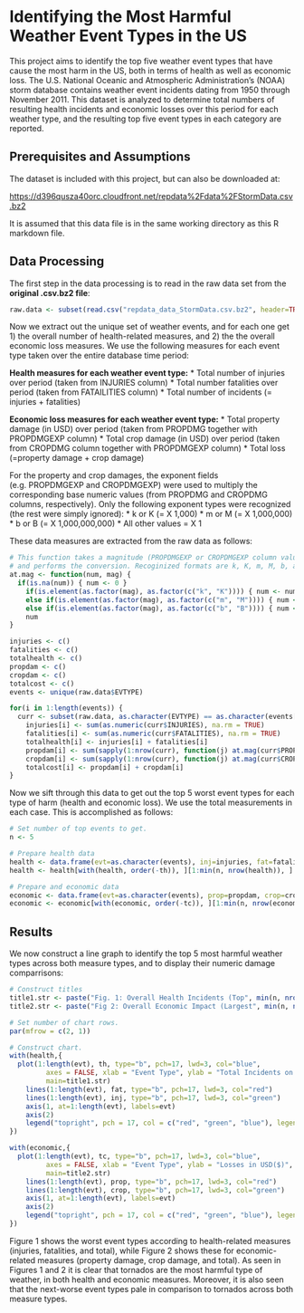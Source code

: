 Identifying the Most Harmful Weather Event Types in the US
========================================================

This project aims to identify the top five weather event types that have cause the most harm in the US, both in terms of health as well as economic loss. The U.S. National Oceanic and Atmospheric Administration's (NOAA) storm database contains weather event incidents dating from 1950 through November 2011. This dataset is analyzed to determine total numbers of resulting health incidents and economic losses over this period for each weather type, and the resulting top five event types in each category are reported.

## Prerequisites and Assumptions

The dataset is included with this project, but can also be downloaded at:

[https://d396qusza40orc.cloudfront.net/repdata%2Fdata%2FStormData.csv.bz2](https://d396qusza40orc.cloudfront.net/repdata%2Fdata%2FStormData.csv.bz2)

It is assumed that this data file is in the same working directory as this R markdown file.

## Data Processing 

The first step in the data processing is to read in the raw data set from the **original .csv.bz2 file**:

```r
raw.data <- subset(read.csv("repdata_data_StormData.csv.bz2", header=TRUE), !is.na(EVTYPE))
```


Now we extract out the unique set of weather events, and for each one get 1) the overall number of health-related measures, and 2) the the overall economic loss measures. We use the following measures for each event type taken over the entire database time period:

**Health measures for each weather event type:**
* Total number of injuries over period (taken from INJURIES column)
* Total number fatalities over period (taken from FATAILITIES column)
* Total number of incidents (= injuries + fatalities)

**Economic loss measures for each weather event type:**
* Total property damage (in USD) over period (taken from PROPDMG together with PROPDMGEXP column)
* Total crop damage (in USD) over period (taken from CROPDMG column together with PROPDMGEXP column)
* Total loss (=property damage + crop damage)

For the property and crop damages, the exponent fields (e.g. PROPDMGEXP and CROPDMGEXP) were used to multiply the corresponding base numeric values (from PROPDMG and CROPDMG columns, respectively). Only the following exponent types were recognized (the rest were simply ignored):
* k or K (= X 1,000)
* m or M (= X 1,000,000)
* b or B (= X 1,000,000,000)
* All other values = X 1

These data measures are extracted from the raw data as follows:

```r
# This function takes a magnitude (PROPDMGEXP or CROPDMGEXP column value) with a numeric value
# and performs the conversion. Recoginized formats are k, K, m, M, b, and B. Others are ignored.
at.mag <- function(num, mag) {
  if(is.na(num)) { num <- 0 }
	if(is.element(as.factor(mag), as.factor(c("k", "K")))) { num <- num * 1000 }
	else if(is.element(as.factor(mag), as.factor(c("m", "M")))) { num <- num * 1000000 }
	else if(is.element(as.factor(mag), as.factor(c("b", "B")))) { num <- num * 1000000000 }
	num
}

injuries <- c()
fatalities <- c()
totalhealth <- c()
propdam <- c()
cropdam <- c()
totalcost <- c()
events <- unique(raw.data$EVTYPE)

for(i in 1:length(events)) {
  curr <- subset(raw.data, as.character(EVTYPE) == as.character(events[i]))
	injuries[i] <- sum(as.numeric(curr$INJURIES), na.rm = TRUE)
	fatalities[i] <- sum(as.numeric(curr$FATALITIES), na.rm = TRUE)
	totalhealth[i] <- injuries[i] + fatalities[i]
	propdam[i] <- sum(sapply(1:nrow(curr), function(j) at.mag(curr$PROPDMG[j], curr$PROPDMGEXP[j])))
	cropdam[i] <- sum(sapply(1:nrow(curr), function(j) at.mag(curr$CROPDMG[j], curr$CROPDMGEXP[j])))
	totalcost[i] <- propdam[i] + cropdam[i]
}
```

Now we sift through this data to get out the top 5 worst event types for each type of harm (health and economic loss). We use the total measurements in each case. This is accomplished as follows:

```r
# Set number of top events to get.
n <- 5

# Prepare health data
health <- data.frame(evt=as.character(events), inj=injuries, fat=fatalities, th=totalhealth)
health <- health[with(health, order(-th)), ][1:min(n, nrow(health)), ]

# Prepare and economic data
economic <- data.frame(evt=as.character(events), prop=propdam, crop=cropdam, tc=totalcost)
economic <- economic[with(economic, order(-tc)), ][1:min(n, nrow(economic)), ]
```

## Results

We now construct a line graph to identify the top 5 most harmful weather types across both measure types, and to display their numeric damage comparrisons:

```r
# Construct titles
title1.str <- paste("Fig. 1: Overall Health Incidents (Top", min(n, nrow(health)), "Highest Totals)")
title2.str <- paste("Fig 2: Overall Economic Impact (Largest", min(n, nrow(health)), "Total Losses)")

# Set number of chart rows.
par(mfrow = c(2, 1))

# Construct chart.
with(health,{
  plot(1:length(evt), th, type="b", pch=17, lwd=3, col="blue", 
	     axes = FALSE, xlab = "Event Type", ylab = "Total Incidents on Record", 
		 main=title1.str)
	lines(1:length(evt), fat, type="b", pch=17, lwd=3, col="red")
	lines(1:length(evt), inj, type="b", pch=17, lwd=3, col="green")
	axis(1, at=1:length(evt), labels=evt)
	axis(2)
	legend("topright", pch = 17, col = c("red", "green", "blue"), legend = c("Fatalities", "Injuries", "Total"))
})

with(economic,{
  plot(1:length(evt), tc, type="b", pch=17, lwd=3, col="blue", 
	     axes = FALSE, xlab = "Event Type", ylab = "Losses in USD($)", 
		 main=title2.str)
	lines(1:length(evt), prop, type="b", pch=17, lwd=3, col="red")
	lines(1:length(evt), crop, type="b", pch=17, lwd=3, col="green")
	axis(1, at=1:length(evt), labels=evt)
	axis(2)
	legend("topright", pch = 17, col = c("red", "green", "blue"), legend = c("Property Damage", "Crop Damage", "Total"))
})
```

Figure 1 shows the worst event types according to health-related measures (injuries, fatalities, and total), while Figure 2 shows these for economic-related measures (property damage, crop damage, and total). As seen in Figures 1 and 2 it is clear that tornados are the most harmful type of weather, in both health and economic measures. Moreover, it is also seen that the next-worse event types pale in comparison to tornados across both measure types. 